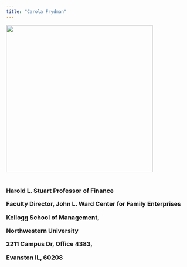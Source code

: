---
title: "Carola Frydman"
---

<img src="https://www.dropbox.com/s/s8316eo1v6tx3s2/cfrydman.jpg?raw=1" width="400" />

 



<h3 style="padding-top:1px;padding-bottom:5px;">

Harold L. Stuart Professor of Finance

Faculty Director, John L. Ward Center for Family Enterprises

Kellogg School of Management, 

Northwestern University

2211 Campus Dr, Office 4383, 

Evanston IL, 60208




